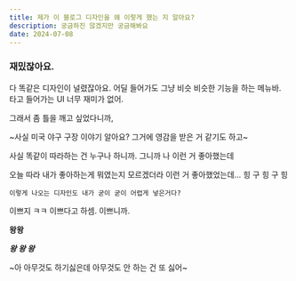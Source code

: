 ```yaml
---
title: 제가 이 블로그 디자인을 왜 이렇게 했는 지 알아요?
description: 궁금하진 않겠지만 궁금해봐요
date: 2024-07-08
---
```


### 재밌잖아요.

다 똑같은 디자인이 널렸잖아요.
어딜 들어가도
그냥 비슷 비슷한 기능을 하는 메뉴바.
타고 들어가는 UI
너무 재미가 없어.

그래서 좀 틀을 깨고 싶었다니까,

~사실 미국 야구 구장 이야기 알아요? 그거에 영감을 받은 거 같기도 하고~

사실 똑같이 따라하는 건 누구나 하니까.
그니까 나 이런 거 좋아했는데

오늘 따라 내가 좋아하는게 뭐였는지 모르겠더라
이런 거 좋아했었는데... 힝 구 힝 구 힝

`이렇게 나오는 디자인도 내가 굳이 굳이 어렵게 넣은거다?`

이쁘지 ㅋㅋ 이쁘다고 하셈. 이쁘니까.

**왕왕**

***왕 왕 왕***

~아 아무것도 하기싫은데 아무것도 안 하는 건 또 싫어~